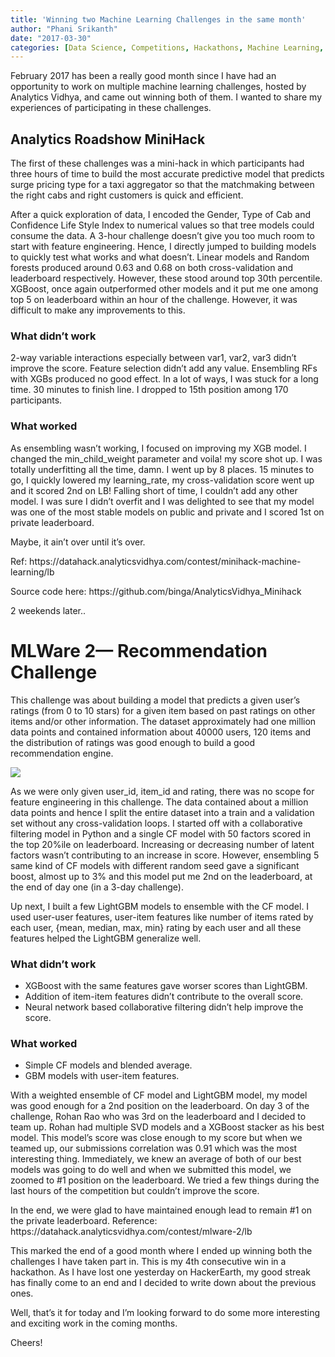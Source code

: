 ```yaml
---
title: 'Winning two Machine Learning Challenges in the same month'
author: "Phani Srikanth"
date: "2017-03-30"
categories: [Data Science, Competitions, Hackathons, Machine Learning, Analytics Vidhya, 2017]
---
```



February 2017 has been a really good month since I have had an opportunity to work on multiple machine learning challenges, hosted by Analytics Vidhya, and came out winning both of them. I wanted to share my experiences of participating in these challenges.

## Analytics Roadshow MiniHack

The first of these challenges was a mini-hack in which participants had three hours of time to build the most accurate predictive model that predicts surge pricing type for a taxi aggregator so that the matchmaking between the right cabs and right customers is quick and efficient.

After a quick exploration of data, I encoded the Gender, Type of Cab and Confidence Life Style Index to numerical values so that tree models could consume the data. A 3-hour challenge doesn’t give you too much room to start with feature engineering. Hence, I directly jumped to building models to quickly test what works and what doesn’t. Linear models and Random forests produced around 0.63 and 0.68 on both cross-validation and leaderboard respectively. However, these stood around top 30th percentile. XGBoost, once again outperformed other models and it put me one among top 5 on leaderboard within an hour of the challenge. However, it was difficult to make any improvements to this.

### What didn’t work

2-way variable interactions especially between var1, var2, var3 didn’t improve the score.
Feature selection didn’t add any value.
Ensembling RFs with XGBs produced no good effect.
In a lot of ways, I was stuck for a long time. 30 minutes to finish line. I dropped to 15th position among 170 participants.

### What worked

As ensembling wasn’t working, I focused on improving my XGB model. I changed the min_child_weight parameter and voila! my score shot up. I was totally underfitting all the time, damn. I went up by 8 places. 15 minutes to go, I quickly lowered my learning_rate, my cross-validation score went up and it scored 2nd on LB! Falling short of time, I couldn’t add any other model. I was sure I didn’t overfit and I was delighted to see that my model was one of the most stable models on public and private and I scored 1st on private leaderboard.

Maybe, it ain’t over until it’s over.

Ref: https://datahack.analyticsvidhya.com/contest/minihack-machine-learning/lb

Source code here: https://github.com/binga/AnalyticsVidhya_Minihack

2 weekends later..

# MLWare 2— Recommendation Challenge
This challenge was about building a model that predicts a given user’s ratings (from 0 to 10 stars) for a given item based on past ratings on other items and/or other information. The dataset approximately had one million data points and contained information about 40000 users, 120 items and the distribution of ratings was good enough to build a good recommendation engine.

<img src="1.webp">

As we were only given user_id, item_id and rating, there was no scope for feature engineering in this challenge. The data contained about a million data points and hence I split the entire dataset into a train and a validation set without any cross-validation loops. I started off with a collaborative filtering model in Python and a single CF model with 50 factors scored in the top 20%ile on leaderboard. Increasing or decreasing number of latent factors wasn’t contributing to an increase in score. However, ensembling 5 same kind of CF models with different random seed gave a significant boost, almost up to 3% and this model put me 2nd on the leaderboard, at the end of day one (in a 3-day challenge).

Up next, I built a few LightGBM models to ensemble with the CF model. I used user-user features, user-item features like number of items rated by each user, {mean, median, max, min} rating by each user and all these features helped the LightGBM generalize well.

### What didn’t work
- XGBoost with the same features gave worser scores than LightGBM.
- Addition of item-item features didn’t contribute to the overall score.
- Neural network based collaborative filtering didn’t help improve the score.

### What worked
- Simple CF models and blended average.
- GBM models with user-item features.

With a weighted ensemble of CF model and LightGBM model, my model was good enough for a 2nd position on the leaderboard. On day 3 of the challenge, Rohan Rao who was 3rd on the leaderboard and I decided to team up. Rohan had multiple SVD models and a XGBoost stacker as his best model. This model’s score was close enough to my score but when we teamed up, our submissions correlation was 0.91 which was the most interesting thing. Immediately, we knew an average of both of our best models was going to do well and when we submitted this model, we zoomed to #1 position on the leaderboard. We tried a few things during the last hours of the competition but couldn’t improve the score.

In the end, we were glad to have maintained enough lead to remain #1 on the private leaderboard. Reference: https://datahack.analyticsvidhya.com/contest/mlware-2/lb

This marked the end of a good month where I ended up winning both the challenges I have taken part in. This is my 4th consecutive win in a hackathon. As I have lost one yesterday on HackerEarth, my good streak has finally come to an end and I decided to write down about the previous ones.

Well, that’s it for today and I’m looking forward to do some more interesting and exciting work in the coming months.

Cheers!